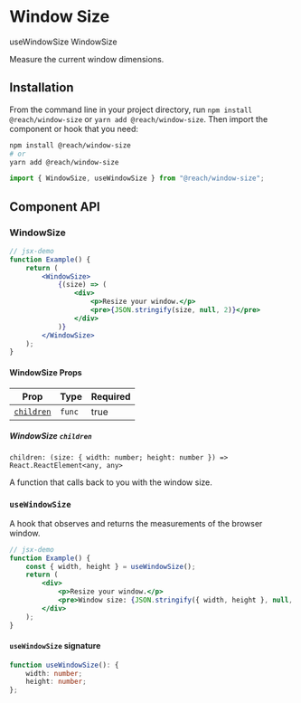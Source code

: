 
<SEO
	title="Window Size"
	description="Measure the current window dimensions in React"
/>

# Window Size

<TOC>
	<TOCList>
		<TOCLink href="#usewindowsize">useWindowSize</TOCLink>
		<TOCLink href="#windowsize">WindowSize</TOCLink>
	</TOCList>
</TOC>

Measure the current window dimensions.

## Installation

From the command line in your project directory, run `npm install @reach/window-size` or `yarn add @reach/window-size`. Then import the component or hook that you need:

```bash
npm install @reach/window-size
# or
yarn add @reach/window-size
```

```js
import { WindowSize, useWindowSize } from "@reach/window-size";
```

## Component API

### WindowSize

```jsx
// jsx-demo
function Example() {
	return (
		<WindowSize>
			{(size) => (
				<div>
					<p>Resize your window.</p>
					<pre>{JSON.stringify(size, null, 2)}</pre>
				</div>
			)}
		</WindowSize>
	);
}
```

#### WindowSize Props

| Prop                    | Type   | Required |
| ----------------------- | ------ | -------- |
| [`children`](#children) | `func` | true     |

##### WindowSize `children`

`children: (size: { width: number; height: number }) => React.ReactElement<any, any>`

A function that calls back to you with the window size.

### `useWindowSize`

A hook that observes and returns the measurements of the browser window.

```jsx
// jsx-demo
function Example() {
	const { width, height } = useWindowSize();
	return (
		<div>
			<p>Resize your window.</p>
			<pre>Window size: {JSON.stringify({ width, height }, null, 2)}</pre>
		</div>
	);
}
```

#### `useWindowSize` signature

```ts
function useWindowSize(): {
	width: number;
	height: number;
};
```
